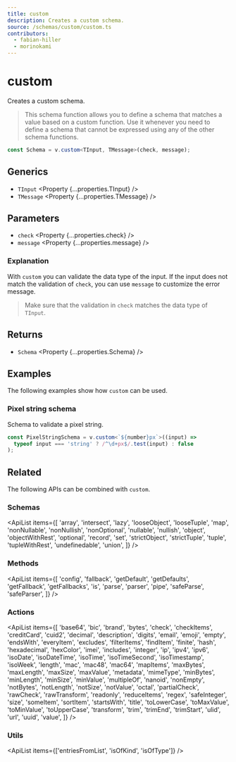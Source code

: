 ```yaml
---
title: custom
description: Creates a custom schema.
source: /schemas/custom/custom.ts
contributors:
  - fabian-hiller
  - morinokami
---
```



# custom

Creates a custom schema.

> This schema function allows you to define a schema that matches a value based on a custom function. Use it whenever you need to define a schema that cannot be expressed using any of the other schema functions.

```ts
const Schema = v.custom<TInput, TMessage>(check, message);
```

## Generics

- `TInput` <Property {...properties.TInput} />
- `TMessage` <Property {...properties.TMessage} />

## Parameters

- `check` <Property {...properties.check} />
- `message` <Property {...properties.message} />

### Explanation

With `custom` you can validate the data type of the input. If the input does not match the validation of `check`, you can use `message` to customize the error message.

> Make sure that the validation in `check` matches the data type of `TInput`.

## Returns

- `Schema` <Property {...properties.Schema} />

## Examples

The following examples show how `custom` can be used.

### Pixel string schema

Schema to validate a pixel string.

```ts
const PixelStringSchema = v.custom<`${number}px`>((input) =>
  typeof input === 'string' ? /^\d+px$/.test(input) : false
);
```

## Related

The following APIs can be combined with `custom`.

### Schemas

<ApiList
  items={[
    'array',
    'intersect',
    'lazy',
    'looseObject',
    'looseTuple',
    'map',
    'nonNullable',
    'nonNullish',
    'nonOptional',
    'nullable',
    'nullish',
    'object',
    'objectWithRest',
    'optional',
    'record',
    'set',
    'strictObject',
    'strictTuple',
    'tuple',
    'tupleWithRest',
    'undefinedable',
    'union',
  ]}
/>

### Methods

<ApiList
  items={[
    'config',
    'fallback',
    'getDefault',
    'getDefaults',
    'getFallback',
    'getFallbacks',
    'is',
    'parse',
    'parser',
    'pipe',
    'safeParse',
    'safeParser',
  ]}
/>

### Actions

<ApiList
  items={[
    'base64',
    'bic',
    'brand',
    'bytes',
    'check',
    'checkItems',
    'creditCard',
    'cuid2',
    'decimal',
    'description',
    'digits',
    'email',
    'emoji',
    'empty',
    'endsWith',
    'everyItem',
    'excludes',
    'filterItems',
    'findItem',
    'finite',
    'hash',
    'hexadecimal',
    'hexColor',
    'imei',
    'includes',
    'integer',
    'ip',
    'ipv4',
    'ipv6',
    'isoDate',
    'isoDateTime',
    'isoTime',
    'isoTimeSecond',
    'isoTimestamp',
    'isoWeek',
    'length',
    'mac',
    'mac48',
    'mac64',
    'mapItems',
    'maxBytes',
    'maxLength',
    'maxSize',
    'maxValue',
    'metadata',
    'mimeType',
    'minBytes',
    'minLength',
    'minSize',
    'minValue',
    'multipleOf',
    'nanoid',
    'nonEmpty',
    'notBytes',
    'notLength',
    'notSize',
    'notValue',
    'octal',
    'partialCheck',
    'rawCheck',
    'rawTransform',
    'readonly',
    'reduceItems',
    'regex',
    'safeInteger',
    'size',
    'someItem',
    'sortItem',
    'startsWith',
    'title',
    'toLowerCase',
    'toMaxValue',
    'toMinValue',
    'toUpperCase',
    'transform',
    'trim',
    'trimEnd',
    'trimStart',
    'ulid',
    'url',
    'uuid',
    'value',
  ]}
/>

### Utils

<ApiList items={['entriesFromList', 'isOfKind', 'isOfType']} />
